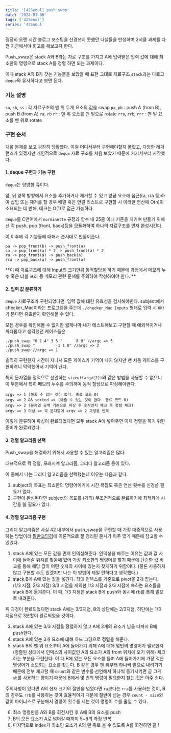 ```yaml
---
title: '[42Seoul] push_swap'
date: '2024-01-08'
tags: ['42Seoul']
series: '42Seoul'
---
```


굉장히 오랜 시간 블로그 포스팅을 신경쓰지 못했던 나날들을 반성하며
2서클 과제를 다 깬 지금에서야 회고를 해보고자 한다.

Push_swap은 stack A와 B라는 자료 구조를 가지고 A에 입력받은 입력 값에 대해 최소한의 명령으로 stack A를 정렬 하면 되는 과제이다.

이때 stack A와 B가 갖는 기능들을 보았을 때 표현 그대로 자료구조 `stack`과는 다르고 `deque`와 유사하다고 보면 된다.

### 기능 설명

`sa`, `sb`, `ss` : 각 자료구조의 맨 위 두개 요소의 값을 swap
`pa`, `pb` : push A (from B), push B (from A)
`ra`, `rb` `rr` : 맨 위 요소를 맨 밑으로 rotate
`rra`, `rrb`, `rrr` : 맨 밑 요소를 맨 위로 rotate

### 구현 순서

처음 문제를 보고 굉장히 당황했다.
이걸 어디서부터 구현해야할지 몰랐고, 다양한 레퍼런스가 있겠지만 개인적으로 `deque` 자료 구조를 처음 보았기 때문에 거기서부터 시작했다.

#### 1. deque 구현과 기능 구현

`deque`는 양방향 큐이다.

앞, 뒤 양쪽 방향에서 요소를 추가하거나 제거할 수 있고 양끝 요소에 접근(ra, rra 등)하여 삽입 또는 제거를 할 경우 배열 혹은 연결 리스트로 구현할 시 이러한 연산에 O(n)이 소요되는 데 반해, 데크는 O(1)로 접근 가능하다.

`deque`를 C언어에서 `norminette` 규정과 함수 내 25줄 이내 기준을 지키며 만들기 위해선 각 push, pop (front, back)등을 모듈화하여 하나의 자료구조를 먼저 완성시킨다.

이 이후에 각 기능들에 대해서 순서대로 만들어준다.

```
pa -> pop_front(b) -> push_front(a)
sa -> pop_front(a) * 2 -> push_front(a) * 2
ra -> pop_front(a) -> push_back(a)
rra -> pop_back(a) -> push_front(a)
```

**이 때 자료구조에 대해 Input의 크기만큼 동적할당을 하기 때문에 과정에서 메모리 누수 혹은 더블 프리 등 메모리 관련 문제를 주의하여 작성하여야 한다.
**

#### 2. 입력 값 분류하기

`deque` 자료구조가 구현되었다면, 입력 값에 대한 유효성을 검사해야한다.
subject에서 checker_Mac이라는 프로그램을 주는데 `./checker_Mac Inputs` 형태로 입력 시 `OK!`가 뜬다면 유효한지 확인해볼 수 있다.

모든 경우를 확인해볼 수 없지만 짧게나마 내가 테스트해보고 구현할 때 예외적이거나 까다롭다고 생각했던 케이스들은

```shell
./push_swap "0 1 4" 3 5 "      8 9" //argc => 5
./push_swap "         -1 1 0" //argc => 2
./push_swap //argc => 1
```

솔직히 구현한지 시간이 지나서 모든 케이스가 기억이 나지 않지만 맨 처음 케이스를 구현하려니 막막했어서 기억이 난다.

특히 문자열을 정적으로 선언하는 `sizeof(argv[2])`와 같은 방법을 사용할 수 없으니 이 부분에서 특히 메모리 누수를 주의하며 동적 할당으로 파싱해야한다.

```
argv => 1 (해줄 수 있는 것이 없다. 종료 코드 0)
argv => 2 && sorted => (해줄 수 있는 것이 없다. 종료 코드 0)
argv => 2 (문자열 공백 기준으로 파싱 후 숫자인지 체크 후 정렬 체크)
argv => 3 이상 => 각 문자열에 argv => 2 과정을 반복
```

이렇게 분류하여 파싱이 완료되었다면 모두 stack A에 넣어주면 이제 정렬을 하기 위한 준비가 완료되었다.

#### 3. 정렬 알고리즘 선택

Push_swap을 해결하기 위해서 사용할 수 있는 알고리즘은 많다.

대표적으로 퀵 정렬, 모래시계 알고리즘, 그리디 알고리즘 등이 있다.

이 중에서 나는 그리디 알고리즘을 선택했는데 이유는 다음과 같다.

1. subject의 목표는 최소한의 명령어이기에 시간 복잡도 혹은 연산 횟수를 신경쓸 필요가 없다.
2. 구현이 완성된다면 subject의 목표를 (거의) 무조건적으로 완료하기에 최적화에 시간을 쓸 필요가 없다.

#### 4. 정렬 알고리즘 구현

그리디 알고리즘은 사실 42 내부에서 push_swap을 구현할 때 가장 대중적으로 사용하는 방법이라 [팔만코딩경](https://80000coding.oopy.io)에 이론적으로 잘 정리된 문서가 아주 많기 때문에 참고할 수 있었다.

1. stack A에 있는 모든 값을 먼저 인덱싱해준다.
   인덱싱을 해주는 이유는 값과 값 사이에 들어갈 위치를 찾음에 있어 가장 최소한의 명령어를 찾기 때문에 단순한 값 비교를 통해 해당 값이 어떤 숫자의 사이에 있는지 찾게하기 위함이다.
   (물론 사용하지 않고 구현할 수도 있겠지만 나는 이 방법이 제일 편하다고 생각했다.)
2. stack B에 A에 있는 값을 옮긴다.
   최대 인덱스를 기준으로 pivot을 2개 잡는다.(1/3 지점, 2/3 지점) 3/3 지점을 제외한 1/3 지점과 2/3 지점에 속하는 요소들을 stack B에 옮겨준다.
   이 때, 1/3 지점은 stack B에 push와 동시에 rb를 통해 밑으로 내려준다.

위 과정이 완료되었다면 stack A에는 3/3지점, B의 상단에는 2/3지점, 하단에는 1/3 지점으로 3분할이 완료되었을 것이다.

3. stack A에 있는 3/3 지점을 정렬하지 않고 A에 3개의 요소가 남을 때까지 B에 push한다.
4. stack A에 있는 3개 요소에 대해 하드 코딩으로 정렬을 해준다.
5. stack B의 맨 위 요소부터 A에 들어가기 위해 A에 대해 몇번의 명령어가 필요한지 (정렬된 상태에서 인덱스의 사이값인 A의 요소가 A의 front 위치에 오기 위해) 체크하는 부분을 구현한다.
   이 때 B에 있는 모든 요소를 돌며 A에 들어가기에 가장 적은 명령어가 소모되는 요소를 찾는다.
   B 같은 경우 맨 위부터 하나씩 밑으로 내려가기 때문에 전부 체크할 때 `count`와 같은 변수를 선언해서 하나씩 증가시키면 곧 그게 `sb`를 사용하는 양이기 때문에 B에서 몇 번의 명령이 필요한지 찾는 것은 아주 쉽다.

주의사항이 있다면 A의 현재 크기의 절반을 넘었다면 `ra`보다는 `rra`를 사용하는 것이, B의 경우도 `rrb`를 사용하는 것이 효율적이기 때문에 절반이 넘는 경우 `count - size`와 같이 마이너스로 구분해서 명령어 횟수를 세는 것이 명령어 수를 줄일 수 있다.

6. 최소 명령만큼 A와 B를 회전시킨 후 A에 B의 요소를 push
7. B의 모든 요소가 A로 넘어갈 때까지 5~6의 과정 반복
8. 마지막으로 index가 최소인 요소가 A의 맨 위로 올 수 있도록 A를 회전하면 끝 !
